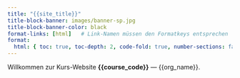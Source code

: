 ```yaml
---
title: "{{site_title}}"
title-block-banner: images/banner-sp.jpg
title-block-banner-color: black 
format-links: [html]   # Link-Namen müssen den Formatkeys entsprechen
format:
  html: { toc: true, toc-depth: 2, code-fold: true, number-sections: false }
---
```

<style>
  body {
  background-image: url("");
  background-size: cover;
  background-repeat: no-repeat;
}

</style>





Willkommen zur Kurs-Website **{{course_code}}** — {{org_name}}.




